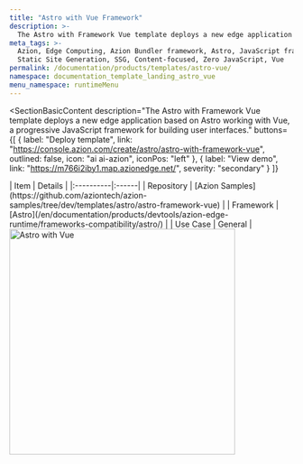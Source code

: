 ```yaml
---
title: "Astro with Vue Framework"
description: >-
  The Astro with Framework Vue template deploys a new edge application based on Astro working with Vue.
meta_tags: >-
  Azion, Edge Computing, Azion Bundler framework, Astro, JavaScript frameworks,
  Static Site Generation, SSG, Content-focused, Zero JavaScript, Vue
permalink: /documentation/products/templates/astro-vue/
namespace: documentation_template_landing_astro_vue
menu_namespace: runtimeMenu
---
```


<SectionBasicContent
  description="The Astro with Framework Vue template deploys a new edge application based on Astro working with Vue, a progressive JavaScript framework for building user interfaces."
  buttons={[
    { label: "Deploy template", link: "https://console.azion.com/create/astro/astro-with-framework-vue", outlined: false, icon: "ai ai-azion", iconPos: "left" },
    { label: "View demo", link: "https://m766i2iby1.map.azionedge.net/", severity: "secondary" }
  ]}
>
  <Fragment slot="content">
    <div style="flex: 1; min-width: 300px;">
      | Item | Details |
      |:----------|:------|
      | Repository | [Azion Samples](https://github.com/aziontech/azion-samples/tree/dev/templates/astro/astro-framework-vue) |
      | Framework | [Astro](/en/documentation/products/devtools/azion-edge-runtime/frameworks-compatibility/astro/) |
      | Use Case | General |
    </div>
    <div style="display: flex; justify-content: center; align-items: center; flex: 1;">
      <img src="/assets/docs/images/uploads/template-showcase/astro/astro-vue.png" width="400" alt="Astro with Vue" style="min-width: 100%; max-width: 100%; height: auto;" />
    </div>
  </Fragment>
</SectionBasicContent>
